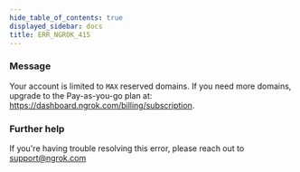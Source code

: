 ```yaml
---
hide_table_of_contents: true
displayed_sidebar: docs
title: ERR_NGROK_415
---
```


### Message

Your account is limited to `MAX` reserved domains. If you need more domains, upgrade to the Pay-as-you-go plan at: https://dashboard.ngrok.com/billing/subscription.

### Further help

If you're having trouble resolving this error, please reach out to [support@ngrok.com](mailto:support@ngrok.com?subject=Help%20with%20ERR_NGROK_415)
